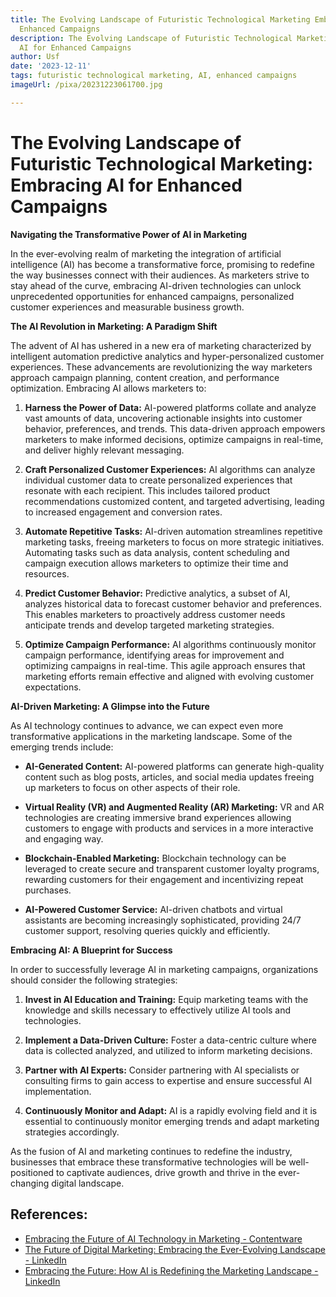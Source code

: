 ```yaml
---
title: The Evolving Landscape of Futuristic Technological Marketing Embracing AI for
  Enhanced Campaigns
description: The Evolving Landscape of Futuristic Technological Marketing Embracing
  AI for Enhanced Campaigns
author: Usf
date: '2023-12-11'
tags: futuristic technological marketing, AI, enhanced campaigns
imageUrl: /pixa/20231223061700.jpg

---
```

#  The  Evolving Landscape of Futuristic Technological Marketing: Embracing AI for Enhanced Campaigns

**Navigating the Transformative Power of AI in Marketing**

In the ever-evolving realm of marketing the integration of artificial intelligence (AI) has become a transformative force, promising to redefine the way businesses connect with their audiences. As  marketers strive to stay ahead of the curve, embracing AI-driven technologies can unlock unprecedented  opportunities for enhanced  campaigns, personalized customer experiences and measurable business growth.

**The AI Revolution in Marketing: A Paradigm Shift**

The advent of AI has ushered in a new era of marketing characterized by  intelligent automation predictive analytics and hyper-personalized  customer  experiences. These advancements are revolutionizing the  way marketers approach campaign  planning, content creation, and performance optimization. Embracing AI allows marketers to:

1. **Harness the Power of Data:** AI-powered platforms collate and analyze vast amounts of data, uncovering actionable insights into customer behavior, preferences, and trends. This  data-driven approach empowers  marketers to make informed decisions, optimize campaigns in  real-time, and deliver  highly  relevant messaging.

2. **Craft Personalized  Customer  Experiences:** AI  algorithms can analyze individual customer  data to create  personalized experiences that resonate with each recipient. This includes tailored product recommendations  customized content, and targeted  advertising, leading to increased engagement and conversion rates.

3. **Automate Repetitive Tasks:** AI-driven automation streamlines repetitive marketing  tasks, freeing  marketers to focus on more  strategic  initiatives. Automating tasks such as data analysis, content scheduling and campaign execution allows marketers to optimize their time and resources.

4. **Predict Customer Behavior:** Predictive analytics, a subset of  AI, analyzes historical data to forecast customer behavior and preferences. This enables marketers to  proactively address customer needs anticipate trends and develop targeted  marketing strategies.

5.  **Optimize Campaign Performance:** AI algorithms continuously monitor campaign performance, identifying areas for improvement and optimizing campaigns in real-time. This agile approach ensures that marketing  efforts remain effective and aligned with evolving customer expectations.

**AI-Driven Marketing: A Glimpse into the Future**

As AI technology continues to advance, we can expect even more transformative applications  in the marketing landscape. Some  of the emerging trends include:

-  **AI-Generated Content:** AI-powered platforms can generate high-quality content such as blog posts, articles, and social media updates  freeing up marketers to  focus on other aspects of their role.

- **Virtual Reality (VR) and Augmented Reality (AR) Marketing:** VR and  AR technologies are creating immersive brand experiences allowing customers to engage with products and  services in a  more interactive and engaging way.

- **Blockchain-Enabled Marketing:** Blockchain technology can  be leveraged to create secure and transparent customer loyalty programs, rewarding  customers for their engagement and incentivizing repeat purchases.

- **AI-Powered Customer  Service:** AI-driven chatbots and virtual assistants are becoming increasingly  sophisticated, providing 24/7  customer support, resolving  queries quickly and efficiently.

**Embracing AI: A Blueprint for Success**

In order to successfully leverage AI  in marketing campaigns, organizations should consider the following  strategies:

1. **Invest in AI Education and Training:** Equip marketing teams with the knowledge and skills necessary to effectively utilize AI tools and technologies.

2. **Implement a Data-Driven Culture:** Foster a data-centric culture where data  is collected analyzed, and utilized  to inform marketing decisions.

3.  **Partner with AI Experts:** Consider partnering with  AI specialists  or consulting firms to gain access to expertise and ensure successful AI implementation.

4. **Continuously Monitor  and Adapt:** AI is a rapidly evolving  field and it is essential to continuously monitor emerging  trends and adapt  marketing strategies accordingly.

As the fusion of AI  and marketing continues to redefine the industry, businesses that embrace these transformative technologies will be well-positioned to captivate audiences, drive growth and thrive in the ever-changing digital landscape.

## References:
- [Embracing the Future of AI Technology in Marketing - Contentware](https://www.contentware.com/embracing-the-future-of-ai-technology-in-marketing/)
- [The Future of Digital Marketing: Embracing the Ever-Evolving Landscape - LinkedIn](https://www.linkedin.com/pulse/future-digital-marketing-embracing-ever-evolving-landscape-sinha)
- [Embracing the Future: How AI is Redefining the Marketing Landscape - LinkedIn](https://www.linkedin.com/pulse/embracing-future-how-ai-redefining-marketing-nancy-githumbi)
